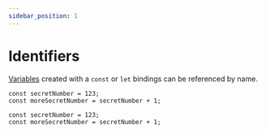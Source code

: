 ```yaml
---
sidebar_position: 1
---
```



# Identifiers

[Variables](../variable) created with a `const` or `let` bindings can be referenced by name.

<Tabs>
<TabItem value="knot" label="Knot">

```knot
const secretNumber = 123;
const moreSecretNumber = secretNumber + 1;
```

</TabItem>
<TabItem value="tsx" label="TypeScript">

```tsx
const secretNumber = 123;
const moreSecretNumber = secretNumber + 1;
```

</TabItem>
</Tabs>
